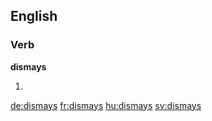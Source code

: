 ==English==

===Verb===
'''dismays'''

# {{en-third-person singular of|dismay}}

[[de:dismays]]
[[fr:dismays]]
[[hu:dismays]]
[[sv:dismays]]